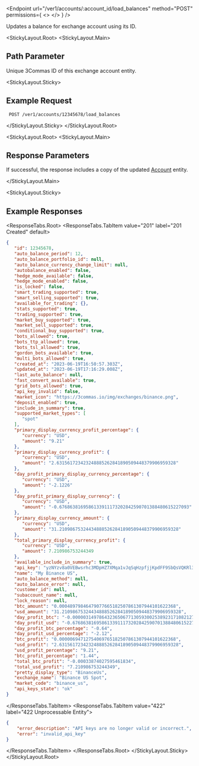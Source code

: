 
<Endpoint
  url="/ver1/accounts/:account_id/load_balances"
  method="POST"
  permissions={
    <>
      <Permission title="Permission" description="ACCOUNTS_WRITE" />
      <Permission title="Security" description="SIGNED" />
    </>
  }
/>

Updates a balance for exchange account using its ID.

<StickyLayout.Root>
<StickyLayout.Main>
## Path Parameter
<ApiParam name='account_id' type='integer' id="account_id" required>
    Unique 3Commas ID of this exchange account entity.
</ApiParam>
</StickyLayout.Main>

<StickyLayout.Sticky>

## Example Request

```
 POST /ver1/accounts/12345678/load_balances
```
</StickyLayout.Sticky>
</StickyLayout.Root>

<StickyLayout.Root>
<StickyLayout.Main>

## Response Parameters

If successful, the response includes a copy of the updated [Account](0.%20Account%20entity.mdx) entity.

</StickyLayout.Main>

<StickyLayout.Sticky>
## Example Responses

<ResponseTabs.Root>
<ResponseTabs.TabItem value="201" label="201 Created" default>
```json
{
   "id": 12345678,
   "auto_balance_period": 12,
   "auto_balance_portfolio_id": null,
   "auto_balance_currency_change_limit": null,
   "autobalance_enabled": false,
   "hedge_mode_available": false,
   "hedge_mode_enabled": false,
   "is_locked": false,
   "smart_trading_supported": true,
   "smart_selling_supported": true,
   "available_for_trading": {},
   "stats_supported": true,
   "trading_supported": true,
   "market_buy_supported": true,
   "market_sell_supported": true,
   "conditional_buy_supported": true,
   "bots_allowed": true,
   "bots_ttp_allowed": true,
   "bots_tsl_allowed": true,
   "gordon_bots_available": true,
   "multi_bots_allowed": true,
   "created_at": "2023-06-19T16:50:57.303Z",
   "updated_at": "2023-06-19T17:16:29.008Z",
   "last_auto_balance": null,
   "fast_convert_available": true,
   "grid_bots_allowed": true,
   "api_key_invalid": false,
   "market_icon": "https://3commas.io/img/exchanges/binance.png",
   "deposit_enabled": true,
   "include_in_summary": true,
   "supported_market_types": [
      "spot"
   ],
   "primary_display_currency_profit_percentage": {
      "currency": "USD",
      "amount": "9.21"
   },
   "primary_display_currency_profit": {
      "currency": "USD",
      "amount": "2.631561723423248885262841890509448379906959328"
   },
   "day_profit_primary_display_currency_percentage": {
      "currency": "USD",
      "amount": "-2.1226"
   },
   "day_profit_primary_display_currency": {
      "currency": "USD",
      "amount": "-0.6768638169586133911173202842590701388480615227093"
   },
   "primary_display_currency_amount": {
      "currency": "USD",
      "amount": "31.210986753244348885262841890509448379906959328"
   },
   "total_primary_display_currency_profit": {
      "currency": "USD",
      "amount": 7.210986753244349
   },
   "available_include_in_summary": true,
   "api_key": "yzNYzv8a0VEBwsrhc3MDpHZ7XMqa1vJqSqHzpfjjKpdFF9SbQsVQKRl3hKNyZU45",
   "name": "My Binance US",
   "auto_balance_method": null,
   "auto_balance_error": null,
   "customer_id": null,
   "subaccount_name": null,
   "lock_reason": null,
   "btc_amount": "0.00048979846479077665182507861307944101622368",
   "usd_amount": "31.210986753244348885262841890509448379906959328",
   "day_profit_btc": "-0.000003149786432365067713059300253892317108212763457088",
   "day_profit_usd": "-0.6768638169586133911173202842590701388480615227093",
   "day_profit_btc_percentage": "-0.64",
   "day_profit_usd_percentage": "-2.12",
   "btc_profit": "0.00000694712754069765182507861307944101622368",
   "usd_profit": "2.631561723423248885262841890509448379906959328",
   "usd_profit_percentage": "9.21",
   "btc_profit_percentage": "1.44",
   "total_btc_profit": "-0.00033874027595461834",
   "total_usd_profit": "7.210986753244349",
   "pretty_display_type": "BinanceUs",
   "exchange_name": "Binance US Spot",
   "market_code": "binance_us",
   "api_keys_state": "ok"
}
```
  </ResponseTabs.TabItem>
<ResponseTabs.TabItem value="422" label="422 Unprocessable Entity">

```json
{
    "error_description": "API keys are no longer valid or incorrect.",
    "error": "invalid_api_key"
}
```
  </ResponseTabs.TabItem>
   </ResponseTabs.Root>
    </StickyLayout.Sticky>
</StickyLayout.Root>
